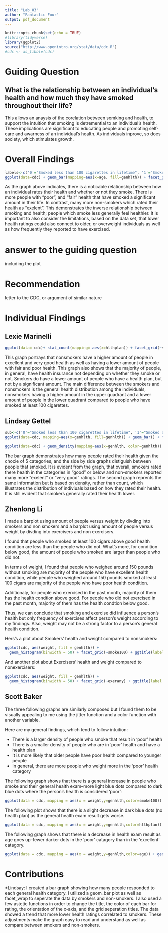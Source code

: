 ```yaml
---
title: "Lab_03"
author: "Fantastic Four"
output: pdf_document
---
```


```r
knitr::opts_chunk$set(echo = TRUE)
#library(tidyverse)
library(ggplot2)
source("http://www.openintro.org/stat/data/cdc.R")
#cdc <- as_tibble(cdc)
```

# Guiding Question
## What is the relationship between an individual's health and how much they have smoked throughout their life? 
This allows an anaysis of the corelation between somking and health, to support the intuition that smoking is detremential to an individual's health. These implications are significant to educating people and promoting self-care and awarness of an individual's health. As individuals inprove, so does society, which stimulates growth.

# Overall Findings
```r
labels<-c('0'="Smoked less than 100 cigarettes in lifetime", '1'="Smoked at least 100 cigarettes in lifetime")
ggplot(data=cdc) + geom_bar(mapping=aes(x=age, fill=genhlth)) + facet_grid(genhlth~smoke100, labeller=labeller(smoke100=labels)) + ggtitle("Distribution of age of smokers and nonsmokers with health rating")
```
As the graph above indicates, there is a noticable relationship between how an individual rates their health and whether or not they smoke. There is more people with "poor", and "fair" health that have smoked a significant amount in their life. In contrast, many more non-smokers which rated their health as "exelent". This demonstrates the inverse relationship between smoking and health; people which smoke less generally feel healthier.
It is important to also consider the limitations, based on the data set, that lower health ratings could also connect to older, or overweight individuals as well as how frequently they reported to have exercised.

# answer to the guiding question
including the plot

# Recommendation
letter to the CDC, or argument of similar nature

# Individual Findings

## Lexie Marinelli
```r
ggplot(data= cdc)+ stat_count(mapping= aes(x=hlthplan)) + facet_grid(~smoke100) +geom_bar(mapping= aes(x=hlthplan, fill= genhlth), position= "dodge") +theme(aspect.ratio=1) + ggtitle(label = "             Smokers vs. Nonsmokers",subtitle= "        Group 0= Nonsmokers        |          Group 1= Smokers") +xlab(label= "Health Plan") +ylab(label= "Amount of people")
```
  
  This graph portrays that nonsmokers have a higher amount of people in excellent and very good health as well as having a lower amount of people with fair and poor health. This graph also shows that the majority of people, in general, have health insurance not depending on whether they smoke or not. Smokers do have a lower amount of people who have a health plan, but not by a significant amount. The main difference between the smokers and nonsmokers is the general health distribution among the individuals, nonsmokers having a higher amount in the upper quadrant and a lower amount of people in the lower quadrant compared to people who have smoked at least 100 cigarettes.
  
## Lindsay Gettel
```r
sub<-c('0'="Smoked less than 100 cigarettes in lifetime", '1'="Smoked at least 100 cigarettes in lifetime")
ggplot(data=cdc, mapping=aes(x=genhlth, fill=genhlth)) + geom_bar() + facet_wrap(~smoke100, labeller = labeller(smoke100=sub)) +ggtitle("Smokers vs. Nonsmokers with health rating") + theme(axis.text.x=element_text(angle=90))
```
```r
ggplot(data=cdc) + geom_density(mapping=aes(x=genhlth, color=genhlth)) + facet_wrap(~smoke100, labeller = labeller(smoke100=sub)) +ggtitle("Smokers vs. Nonsmokers with health rating by density") + theme(axis.text.x=element_text(angle=90))
```

The bar graph demonstrates how many people rated their health given the chocie of 5 categories, and the side by side graphs distiguish between people that smoked. It is evident from the graph, that overall, smokers rated there health in the categories in "good" or below and non-smokers reported many more "exelent" or "very good" ratings.
The second graph reprents the same information but is based on density, rather than count, which illustrates the distribution of indiviuals based on how they rated their health. It is still evident that smokers generally rated their health lower.

## Zhenlong Li
I made a barplot using amount of people versus weight by divding into smokers and non smokers and a barplot using amount of people versus weight by divding into exercisers and non exercisers.

I found that people who smoked at least 100 cigars above good health condition are less than the people who did not. What's more, for condition below good, the amount of people who smoked are larger than people who did not. 

In terms of weight, I found that people who weighed around 150 pounds without smoking are mojority of the people who have excellent health condition, while people who weighed around 150 pounds smoked at least 100 cigars are majority of the people who have poor health condition.

Additionaly, for people who exercised in the past month, majority of them has the health condtion above good. For people who did not exercised in the past month, majority of them has the health condtion below good.

Thus, we can conclude that smoking and exercise did influence a person's health but only frequency of exercises affect person's weight according to my findings. Also, weight may not be a strong factor to a person's general health condition.

Hers's a plot about Smokers' health and weight compared to nonsmokers:
```r
ggplot(cdc, aes(weight, fill = genhlth)) +
  geom_histogram(binwidth = 50) + facet_grid(~smoke100) + ggtitle(label = "Smokers' health and weight compared to nonsmokers ", subtitle = "Created by Li") +xlab(label= "weight") +ylab(label= "Amount of people (out of 20,000)")
```
And another plot about Exercisers' health and weight compared to nonexercisers:
```r
ggplot(cdc, aes(weight, fill = genhlth)) +
  geom_histogram(binwidth = 50) + facet_grid(~exerany) + ggtitle(label = "Exercisers' health and weight compared to nonexercisers ", subtitle = "Created by Li") +xlab(label= "weight") +ylab(label= "Amount of people (out of 20,000)")
```

## Scott Baker
The three following graphs are similarly composed but I found them to be visually appealing to me using the jitter function and a color function with another variable.

Here are my general findings, which tend to follow intuition:

* There is a larger density of people who smoke that result in 'poor' health
* There is a smaller density of people who are in 'poor' health and have a health plan
* It is more likely that older people have poor health compared to younger people
* In general, there are more people who weight more in the 'poor' health category

The following graph shows that there is a general increase in people who smoke and their general health exam--more light blue dots compared to dark blue dots where the person's health is considered 'poor':
```r
ggplot(data = cdc, mapping = aes(x = weight,y=genhlth,color=smoke100)) + geom_jitter() + ggtitle(label = "Comparing weight to general health with visualization of smoking") +xlab("Weight(lbs)") + ylab("General Health Exam Result")
```

The following plot shows that there is a slight decrease in dark blue dots (no health plan) as the general health exam result gets worse.

```r
ggplot(data = cdc, mapping = aes(x = weight,y=genhlth,color=hlthplan)) + geom_jitter() + ggtitle(label = "Comparing weight to general health with visualization of health plan") +xlab("Weight(lbs)") + ylab("General Health Exam Result")
```
The following graph shows that there is a decrease in health exam result as age goes up--fewer darker dots in the 'poor' catagory than in the 'excellent' catagory.

```r
ggplot(data = cdc, mapping = aes(x = weight,y=genhlth,color=age)) + geom_jitter() + ggtitle(label = "Comparing weight to general health with visualization of age") +xlab("Weight(lbs)") + ylab("General Health Exam Result")

```

# Contributions
*Lindsay: I created a bar graph showing how many people responded to each general health category. I utilized a geom_bar plot as well as facet_wrap to seperate the data by smokers and non-smokers. I also used a few astetic functions in order to change the title, the color of each bar for rating, the orientation of the x-axis, and the grid seperation titles. The data showed a trend that more lower health ratings correlated to smokers. These adjustments make the graph easy to read and understand as well as compare between smokers and non-smokers.